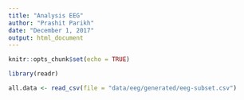 ```yaml
---
title: "Analysis EEG"
author: "Prashit Parikh"
date: "December 1, 2017"
output: html_document
---
```


```r
knitr::opts_chunk$set(echo = TRUE)
```

```r
library(readr)

all.data <- read_csv(file = "data/eeg/generated/eeg-subset.csv")








```